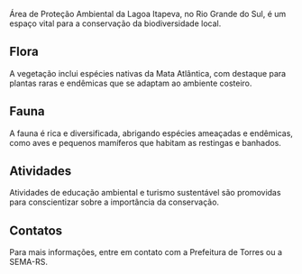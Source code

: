 Área de Proteção Ambiental da Lagoa Itapeva, no Rio Grande do Sul, é um espaço vital para a conservação da biodiversidade local.

## Flora

A vegetação inclui espécies nativas da Mata Atlântica, com destaque para plantas raras e endêmicas que se adaptam ao ambiente costeiro.

## Fauna

A fauna é rica e diversificada, abrigando espécies ameaçadas e endêmicas, como aves e pequenos mamíferos que habitam as restingas e banhados.

## Atividades

Atividades de educação ambiental e turismo sustentável são promovidas para conscientizar sobre a importância da conservação.

## Contatos

Para mais informações, entre em contato com a Prefeitura de Torres ou a SEMA-RS.